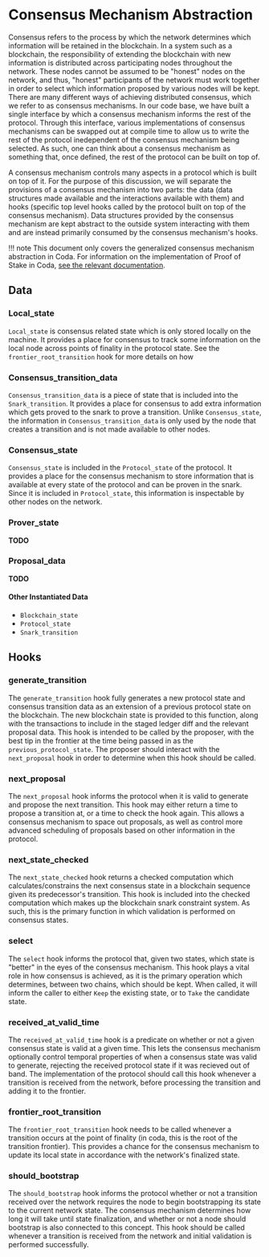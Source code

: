 
# Consensus Mechanism Abstraction

Consensus refers to the process by which the network determines which information will be retained in the blockchain. In a system such as a blockchain, the responsibility of extending the blockchain with new information is distributed across participating nodes throughout the network. These nodes cannot be assumed to be "honest" nodes on the network, and thus, "honest" participants of the network must work together in order to select which information proposed by various nodes will be kept. There are many different ways of achieving distributed consensus, which we refer to as consensus mechanisms. In our code base, we have built a single interface by which a consensus mechanism informs the rest of the protocol. Through this interface, various implementations of consensus mechanisms can be swapped out at compile time to allow us to write the rest of the protocol inedependent of the consensus mechanism being selected. As such, one can think about a consensus mechanism as something that, once defined, the rest of the protocol can be built on top of.

A consensus mechanism controls many aspects in a protocol which is built on top of it. For the purpose of this discussion, we will separate the provisions of a consensus mechanism into two parts: the data (data structures made available and the interactions available with them) and hooks (specific top level hooks called by the protocol built on top of the consensus mechanism). Data structures provided by the consensus mechanism are kept abstract to the outside system interacting with them and are instead primarily consumed by the consensus mechanism's hooks.

!!! note
    This document only covers the generalized consensus mechanism abstraction in Coda. For information on the implementation of Proof of Stake in Coda, [see the relevant documentation](../proof-of-stake).

## Data

### Local\_state

`Local_state` is consensus related state which is only stored locally on the machine. It provides a place for consensus to track some information on the local node across points of finality in the protocol state. See the `frontier_root_transition` hook for more details on how

### Consensus\_transition\_data

`Consensus_transition_data` is a piece of state that is included into the `Snark_transition`. It provides a place for consensus to add extra information which gets proved to the snark to prove a transition. Unlike `Consensus_state`, the information in `Consensus_transition_data` is only used by the node that creates a transition and is not made available to other nodes.

### Consensus\_state

`Consensus_state` is included in the `Protocol_state` of the protocol. It provides a place for the consensus mechanism to store information that is available at every state of the protocol and can be proven in the snark. Since it is included in `Protocol_state`, this information is inspectable by other nodes on the network.

### Prover\_state

**TODO**

### Proposal\_data

**TODO**

#### Other Instantiated Data

- `Blockchain_state`
- `Protocol_state`
- `Snark_transition`

## Hooks
[hooks]: #hooks

<!-- ![](res/consensus_hooks.dot.png) -->

### generate\_transition

The `generate_transition` hook fully generates a new protocol state and consensus transition data as an extension of a previous protocol state on the blockchain. The new blockchain state is provided to this function, along with the transactions to include in the staged ledger diff and the relevant proposal data. This hook is intended to be called by the proposer, with the best tip in the frontier at the time being passed in as the `previous_protocol_state`. The proposer should interact with the `next_proposal` hook in order to determine when this hook should be called.

### next\_proposal

The `next_proposal` hook informs the protocol when it is valid to generate and propose the next transition. This hook may either return a time to propose a transition at, or a time to check the hook again. This allows a consensus mechanism to space out proposals, as well as control more advanced scheduling of proposals based on other information in the protocol.

<!-- <sup>_For more information on how the `next_proposal` hook interacts the `Proposer`, see the [`Proposer` documentation](proposer.md#proposal-scheduling)._</sup> -->

### next\_state\_checked

The `next_state_checked` hook returns a checked computation which calculates/constrains the next consensus state in a blockchain sequence given its predecessor's transition. This hook is included into the checked computation which makes up the blockchain snark constraint system. As such, this is the primary function in which validation is performed on consensus states.

### select

The `select` hook informs the protocol that, given two states, which state is "better" in the eyes of the consensus mechanism. This hook plays a vital role in how consensus is achieved, as it is the primary operation which determines, between two chains, which should be kept. When called, it will inform the caller to either `Keep` the existing state, or to `Take` the candidate state.

### received\_at\_valid\_time

The `received_at_valid_time` hook is a predicate on whether or not a given consensus state is valid at a given time. This lets the consensus mechanism optionally control temporal properties of when a consensus state was valid to generate, rejecting the received protocol state if it was recieved out of band. The implementation of the protocol should call this hook whenever a transition is received from the network, before processing the transition and adding it to the frontier.

### frontier\_root\_transition

The `frontier_root_transition` hook needs to be called whenever a transition occurs at the point of finality (in coda, this is the root of the transition frontier). This provides a chance for the consensus mechanism to update its local state in accordance with the network's finalized state.

### should\_bootstrap

The `should_bootstrap` hook informs the protocol whether or not a transition received over the network requires the node to begin bootstrapping its state to the current network state. The consensus mechanism determines how long it will take until state finalization, and whether or not a node should bootstrap is also connected to this concept. This hook should be called whenever a transition is received from the network and initial validation is performed successfully.
